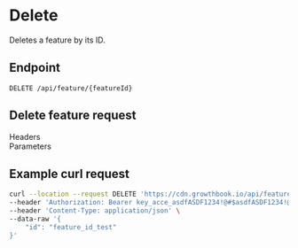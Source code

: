 
# Delete

Deletes a feature by its ID.

## Endpoint

`DELETE /api/feature/{featureId}`

## Delete feature request

<section className="text-sm">
  <div class="text-lg font-bold">Headers</div>
  <ParamsRow
    name="Authorization"
    type="Bearer <access_token>"
    description="access_token for API authentication"
    hr={false}
  />
</section>

<section className="text-sm mt-5">
  <div class="text-lg font-bold">Parameters</div>
  <ParamsRow
    name="id"
    type="string"
    description="The unique identifier of the feature"
    hr={false}
  />
</section>

## Example curl request

```bash
curl --location --request DELETE 'https://cdn.growthbook.io/api/features/feat_a8ab78d93' \
--header 'Authorization: Bearer key_acce_asdfASDF1234!@#$asdfASDF1234!@#$' \
--header 'Content-Type: application/json' \
--data-raw '{
    "id": "feature_id_test"
}'
```
